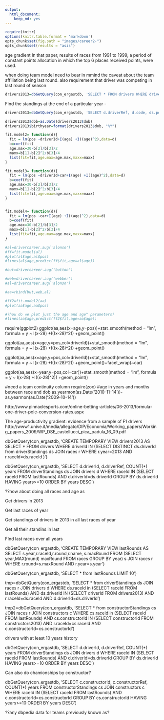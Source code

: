 ```yaml
---
output:
  html_document:
    keep_md: yes
---
```

```r
require(knitr)
options(knitr.table.format = 'markdown')
opts_chunk$set(fig.path = "images/career2-")
opts_chunk$set(results = "asis")
```

age gradient
In that paper, results of races from 1991 to 1999, a period of constant points allocation in which the top 6 places received points, were used.




when doing team model need to bear in mmind the caveat about the team affiliation being last round. 
also requirement that driver was competing in last round of season




```r
drivers2013=dbGetQuery(con_ergastdb, 'SELECT * FROM drivers WHERE driverId IN (SELECT DISTINCT ds.driverId from driverStandings ds JOIN races r WHERE r.year=2013 AND r.raceId=ds.raceId )')
```

Find the standings at the end of a particular year - 

```r
drivers2013=dbGetQuery(con_ergastdb, 'SELECT d.driverRef, d.code, ds.position, d.dob FROM driverStandings ds JOIN drivers d WHERE ds.raceID IN (SELECT raceId FROM races WHERE year=2013 and round IN (SELECT MAX(round) FROM races WHERE year=2013)) AND ds.driverId=d.driverId')

drivers2013$dob=as.Date(drivers2013$dob)
drivers2013$birthyear=format(drivers2013$dob, "%Y")
```




```r


fit.model2= function(d){
  fit = lm(pos ~driverId+I(age) +I((age)^2),data=d)
  b=coef(fit)
  age.max=30-b[2]/b[3]/2
  maxx=b[1]-b[2]^2/b[3]/4
  list(fit=fit,age.max=age.max,maxx=maxx)
}

fit.model3= function(d){
  fit = lm(pos ~driverId+car+I(age) +I((age)^2),data=d)
  b=coef(fit)
  age.max=30-b[2]/b[3]/2
  maxx=b[1]-b[2]^2/b[3]/4
  list(fit=fit,age.max=age.max,maxx=maxx)
}


fit.model4= function(d){
  fit = lm(pos ~car+I(age) +I((age)^2),data=d)
  b=coef(fit)
  age.max=30-b[2]/b[3]/2
  maxx=b[1]-b[2]^2/b[3]/4
  list(fit=fit,age.max=age.max,maxx=maxx)
}
```

```r
#al=drivercareer.aug('alonso')
#ff=fit.model(al)
#plot(al$age,al$pos)
#lines(al$age,predict(ff$fit,age=al$age))

````

```r
#but=drivercareer.aug('button')
```

```r
#web=drivercareer.aug('webber')
#al=drivercareer.aug('alonso')
```

```r
#aa=rbind(but,web,al)

```


```r
#ff2=fit.model2(aa)
#plot(aa$age,aa$pos)

```

```r
#?how do we plot just the age and age^ parameters?
#lines(aa$age,predict(ff2$fit,age=aa$age))
```




require(ggplot2)
ggplot(aa,aes(x=age,y=pos))+stat_smooth(method = "lm", formula = y ~ I(x-28) +I((x-28)^2)) +geom_point()



ggplot(aa,aes(x=age,y=pos,col=driverId))+stat_smooth(method = "lm", formula = y ~ I(x-28) +I((x-28)^2)) +geom_point()

ggplot(aa,aes(x=age,y=pos,col=driverId))+stat_smooth(method = "lm", formula = y ~ I(x-28) +I((x-28)^2)) +geom_point()+facet_wrap(~car)



ggplot(aa,aes(x=year,y=pos,col=car))+stat_smooth(method = "lm", formula = y ~ I(x-28) +I((x-28)^2)) +geom_point()

#need a team continuity column
require(zoo)
#age in years and months between race and dob
as.yearmon(as.Date('2010-11-14'))-as.yearmon(as.Date('2009-10-14'))



http://www.pinnaclesports.com/online-betting-articles/06-2013/formula-one-driver-pole-conversion-rates.aspx


The age-productivity gradient: evidence from a sample of F1 drivers
http://www1.unive.it/media/allegato/DIP/Economia/Working_papers/Working_papers_2009/WP_DSE_castellucci_pica_padula_16_09.pdf


dbGetQuery(con_ergastdb, 'CREATE TEMPORARY VIEW drivers2013 AS SELECT * FROM drivers WHERE driverId IN (SELECT DISTINCT ds.driverId from driverStandings ds JOIN races r WHERE r.year=2013 AND r.raceId=ds.raceId )')


dbGetQuery(con_ergastdb, 'SELECT d.driverId, d.driverRef, COUNT(*) years FROM driverStandings ds JOIN drivers d WHERE raceId IN (SELECT raceId FROM lastRounds) AND d.driverId=ds.driverId GROUP BY ds.driverId HAVING years>=10 ORDER BY years DESC')




??how about doing all races and age as 


Get drivers in 2013

Get last races of year

Get standings of drivers in 2013 in all last races of year

Get all their standins in last 



FInd last races over all years 

dbGetQuery(con_ergastdb, 'CREATE TEMPORARY VIEW lastRounds AS SELECT s.year,r.raceId,r.round,r.name, s.maxRound FROM (SELECT year,MAX(round) maxRound FROM races GROUP BY year) s JOIN races r WHERE r.round=s.maxRound AND r.year=s.year')

dbGetQuery(con_ergastdb, 'SELECT * from lastRounds LIMIT 10')



tmp=dbGetQuery(con_ergastdb, 'SELECT * from driverStandings ds JOIN races r JOIN drivers d WHERE ds.raceId in (SELECT raceId FROM lastRounds) AND ds.driverId IN (SELECT driverId FROM drivers2013) AND r.raceId=ds.raceId AND d.driverId=ds.driverId')

tmp2=dbGetQuery(con_ergastdb, 'SELECT * from constructorStandings cs JOIN races r JOIN constructors c WHERE cs.raceId in (SELECT raceId FROM lastRounds) AND cs.constructorId IN (SELECT constructorId FROM constructors2013) AND r.raceId=cs.raceId AND c.constructorId=cs.constructorId')

drivers with at least 10 years history

dbGetQuery(con_ergastdb, 'SELECT d.driverId, d.driverRef, COUNT(*) years FROM driverStandings ds JOIN drivers d WHERE raceId IN (SELECT raceId FROM lastRounds) AND d.driverId=ds.driverId GROUP BY ds.driverId HAVING years>=10 ORDER BY years DESC')

Can also do chamionships by constructor?

dbGetQuery(con_ergastdb, 'SELECT c.constructorId, c.constructorRef, COUNT(*) years FROM constructorStandings cs JOIN constructors c WHERE raceId IN (SELECT raceId FROM lastRounds) AND c.constructorId=cs.constructorId GROUP BY cs.constructorId HAVING years>=10 ORDER BY years DESC')

??any dbpedia data for teams previously known as?


